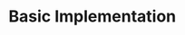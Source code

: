 
# Basic Implementation

<Playground>
    <ProgressBar
        steps={[{"id": 1},{ "id": 2 },{ "id": 3},{ "id": 4}]}
        activeStep={5}
        orientation="horizontal"
        color="#4B0082"
        squared={false}
    />
</Playground>